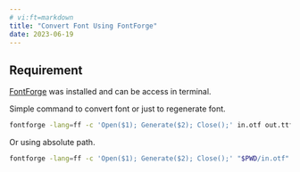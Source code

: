 ```yaml
---
# vi:ft=markdown
title: "Convert Font Using FontForge"
date: 2023-06-19
---
```


## Requirement

[FontForge](https://fontforge.org/en-US/) was installed and can be access in terminal.

Simple command to convert font or just to regenerate font.

```bash
fontforge -lang=ff -c 'Open($1); Generate($2); Close();' in.otf out.ttf
```

Or using absolute path.

```bash
fontforge -lang=ff -c 'Open($1); Generate($2); Close();' "$PWD/in.otf" "$PWD/out.ttf"
```